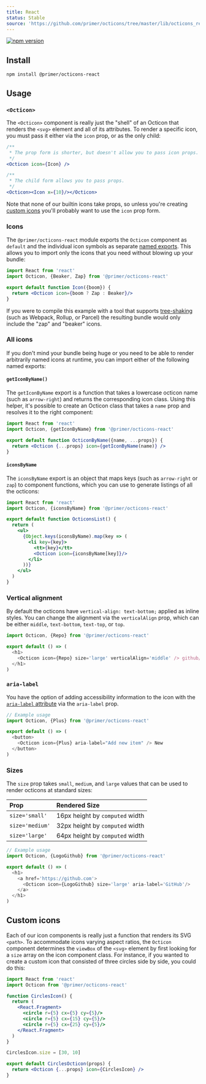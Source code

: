 ```yaml
---
title: React
status: Stable
source: 'https://github.com/primer/octicons/tree/master/lib/octicons_react'
---
```


[![npm version](https://img.shields.io/npm/v/@primer/octicons-react.svg)](https://www.npmjs.org/package/@primer/octicons-react)

## Install

```shell
npm install @primer/octicons-react
```

## Usage

### `<Octicon>`
The `<Octicon>` component is really just the "shell" of an Octicon that renders
the `<svg>` element and all of its attributes. To render a specific icon, you
must pass it either via the `icon` prop, or as the only child:

```jsx
/**
 * The prop form is shorter, but doesn't allow you to pass icon props.
 */
<Octicon icon={Icon} />

/**
 * The child form allows you to pass props.
 */
<Octicon><Icon x={10}/></Octicon>
```

Note that none of our builtin icons take props, so unless you're creating
[custom icons](#custom-icons) you'll probably want to use the `icon` prop form.

### Icons
The `@primer/octicons-react` module exports the `Octicon` component as
`default` and the individual icon symbols as separate [named
exports](https://ponyfoo.com/articles/es6-modules-in-depth#named-exports). This
allows you to import only the icons that you need without blowing up your
bundle:

```jsx
import React from 'react'
import Octicon, {Beaker, Zap} from '@primer/octicons-react'

export default function Icon({boom}) {
  return <Octicon icon={boom ? Zap : Beaker}/>
}
```

If you were to compile this example with a tool that supports [tree-shaking][]
(such as Webpack, Rollup, or Parcel) the resulting bundle would only include
the "zap" and "beaker" icons.

### All icons
If you don't mind your bundle being huge or you need to be able to render
arbitrarily named icons at runtime, you can import either of the following
named exports:

#### `getIconByName()`
The `getIconByName` export is a function that takes a lowercase octicon name
(such as `arrow-right`) and returns the corresponding icon class. Using this
helper, it's possible to create an Octicon class that takes a `name` prop and
resolves it to the right component:

```jsx
import React from 'react'
import Octicon, {getIconByName} from '@primer/octicons-react'

export default function OcticonByName({name, ...props}) {
  return <Octicon {...props} icon={getIconByName(name)} />
}
```

#### `iconsByName`
The `iconsByName` export is an object that maps keys (such as `arrow-right` or
`zap`) to component functions, which you can use to generate listings of all
the octicons:

```jsx
import React from 'react'
import Octicon, {iconsByName} from '@primer/octicons-react'

export default function OcticonsList() {
  return (
    <ul>
      {Object.keys(iconsByName).map(key => (
        <li key={key}>
          <tt>{key}</tt>
          <Octicon icon={iconsByName[key]}/>
        </li>
      ))}
    </ul>
  )
}
```

### Vertical alignment
By default the octicons have `vertical-align: text-bottom;` applied as inline
styles. You can change the alignment via the `verticalAlign` prop, which can be
either `middle`, `text-bottom`, `text-top`, or `top`.

```js
import Octicon, {Repo} from '@primer/octicons-react'

export default () => (
  <h1>
    <Octicon icon={Repo} size='large' verticalAlign='middle' /> github/github
  </h1>
)
```


### `aria-label`
You have the option of adding accessibility information to the icon with the
[`aria-label` attribute][aria-label] via the `aria-label` prop.

```js
// Example usage
import Octicon, {Plus} from '@primer/octicons-react'

export default () => (
  <button>
    <Octicon icon={Plus} aria-label="Add new item" /> New
  </button>
)
```


### Sizes
The `size` prop takes `small`, `medium`, and `large` values that can be used to
render octicons at standard sizes:

| Prop | Rendered Size |
| :- | :- |
| `size='small'` | 16px height by `computed` width |
| `size='medium'` | 32px height by `computed` width |
| `size='large'` | 64px height by `computed` width |

```js
// Example usage
import Octicon, {LogoGithub} from '@primer/octicons-react'

export default () => (
  <h1>
    <a href='https://github.com'>
      <Octicon icon={LogoGithub} size='large' aria-label='GitHub'/>
    </a>
  </h1>
)
```


## Custom icons
Each of our icon components is really just a function that renders its SVG
`<path>`. To accommodate icons varying aspect ratios, the `Octicon` component
determines the `viewBox` of the `<svg>` element by first looking for a `size`
array on the icon component class. For instance, if you wanted to create a
custom icon that consisted of three circles side by side, you could do this:

```jsx
import React from 'react'
import Octicon from '@primer/octicons-react'

function CirclesIcon() {
  return (
    <React.Fragment>
      <circle r={5} cx={5} cy={5}/>
      <circle r={5} cx={15} cy={5}/>
      <circle r={5} cx={25} cy={5}/>
    </React.Fragment>
  )
}

CirclesIcon.size = [30, 10]

export default CirclesOcticon(props) {
  return <Octicon {...props} icon={CirclesIcon} />
}
```

[octicons]: https://octicons.github.com/
[primer]: https://github.com/primer/primer
[docs]: http://primercss.io/
[npm]: https://www.npmjs.com/
[install-npm]: https://docs.npmjs.com/getting-started/installing-node
[tree-shaking]: https://developer.mozilla.org/en-US/docs/Glossary/Tree_shaking
[aria-label]: https://developer.mozilla.org/en-US/docs/Web/Accessibility/ARIA/ARIA_Techniques/Using_the_aria-label_attribute
